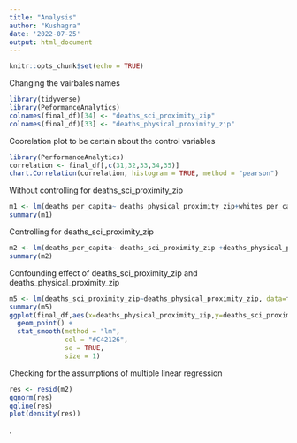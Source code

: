```yaml
---
title: "Analysis"
author: "Kushagra"
date: '2022-07-25'
output: html_document
---
```


```r
knitr::opts_chunk$set(echo = TRUE)
```

Changing the vairbales names

```r
library(tidyverse)
library(PeformanceAnalytics)
colnames(final_df)[34] <- "deaths_sci_proximity_zip"
colnames(final_df)[33] <- "deaths_physical_proximity_zip"

````


Coorelation plot to be certain about the control variables
```R
library(PerformanceAnalytics)
correlation <- final_df[,c(31,32,33,34,35)]
chart.Correlation(correlation, histogram = TRUE, method = "pearson")
```

Without controlling for deaths_sci_proximity_zip
```r
m1 <- lm(deaths_per_capita~ deaths_physical_proximity_zip+whites_per_capita+income_per_capita, data=final_df)
summary(m1)
```

Controlling for deaths_sci_proximity_zip
```r
m2 <- lm(deaths_per_capita~ deaths_sci_proximity_zip +deaths_physical_proximity_zip+whites_per_capita+income_per_capita, data=final_df)
summary(m2)
```


Confounding effect of deaths_sci_proximity_zip and deaths_physical_proximity_zip
```r
m5 <- lm(deaths_sci_proximity_zip~deaths_physical_proximity_zip, data=final_df)
summary(m5)
ggplot(final_df,aes(x=deaths_physical_proximity_zip,y=deaths_sci_proximity_zip))+ 
  geom_point() + 
  stat_smooth(method = "lm",
              col = "#C42126",
              se = TRUE,
              size = 1)
```

Checking for the assumptions of multiple linear regression 
```R
res <- resid(m2)
qqnorm(res)
qqline(res)
plot(density(res))
```





.
